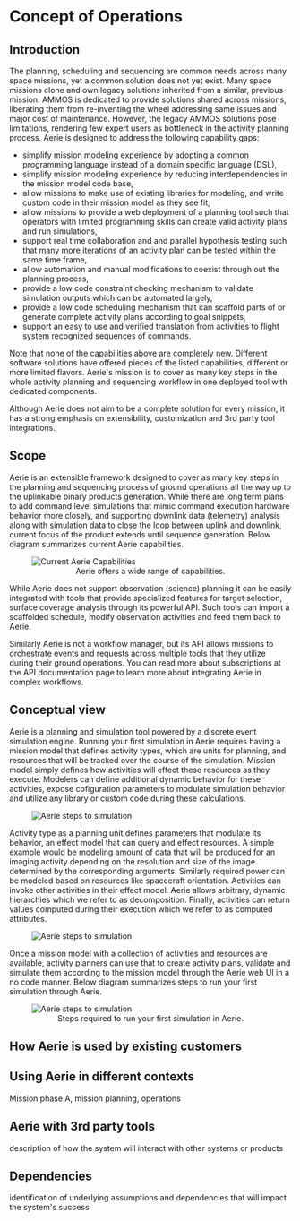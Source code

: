 # Concept of Operations

## Introduction
The planning, scheduling and sequencing are common needs across many space missions, yet a common solution does not yet exist. Many space missions clone and own legacy solutions inherited from a similar, previous mission. AMMOS is dedicated to provide solutions shared across missions, liberating them from re-inventing the wheel addressing same issues and major cost of maintenance. However, the legacy AMMOS solutions pose limitations, rendering few expert users as bottleneck in the activity planning process. Aerie is designed to address the following capability gaps: 
- simplify mission modeling experience by adopting a common programming language instead of a domain specific language (DSL),
- simplify mission modeling experience by reducing interdependencies in the mission model code base, 
- allow missions to make use of existing libraries for modeling, and write custom code in their mission model as they see fit, 
- allow missions to provide a web deployment of a planning tool such that operators with limited programming skills can create valid activity plans and run simulations, 
- support real time collaboration and and parallel hypothesis testing such that many more iterations of an activity plan can be tested within the same time frame, 
- allow automation and manual modifications to coexist through out the planning process,
- provide a low code constraint checking mechanism to validate simulation outputs which can be automated largely, 
- provide a low code scheduling mechanism that can scaffold parts of or generate complete activity plans according to goal snippets, 
- support an easy to use and verified translation from activities to flight system recognized sequences of commands. 

Note that none of the capabilities above are completely new. Different software solutions have offered pieces of the listed capabilities,  different or more limited flavors. Aerie's mission is to cover as many key steps in the whole activity planning and sequencing workflow in one deployed tool with dedicated components.

Although Aerie does not aim to be a complete solution for every mission, it has a strong emphasis on extensibility, customization and 3rd party tool integrations.  


## Scope
Aerie is an extensible framework designed to cover as many key steps in the planning and sequencing process of ground operations all the way up to the uplinkable binary products generation. While there are long term plans to add command level simulations that mimic command execution hardware behavior more closely, and supporting downlink data (telemetry) analysis along with simulation data to close the loop between uplink and downlink, current focus of the product extends until sequence generation. Below diagram summarizes current Aerie capabilities. 

<figure>
  <img alt="Current Aerie Capabilities" src={aerie_capabilities} />
  <figcaption align="center">Aerie offers a wide range of capabilities.</figcaption>
</figure>

While Aerie does not support observation (science) planning it can be easily integrated with tools that provide specialized features for target selection, surface coverage analysis through its powerful API. Such tools can import a scaffolded schedule, modify observation activities and feed them back to Aerie. 

Similarly Aerie is not a workflow manager, but its API allows missions to orchestrate events and requests across multiple tools that they utilize during their ground operations. You can read more about subscriptions at the API documentation page to learn more about integrating Aerie in complex workflows.  

 
## Conceptual view
Aerie is a planning and simulation tool powered by a discrete event simulation engine. Running your first simulation in Aerie requires having a mission model that defines activity types, which are units for planning, and resources that will be tracked over the course of the simulation. Mission model simply defines how activities will effect these resources as they execute. Modelers can define additional dynamic behavior for these activities, expose cofiguration parameters to modulate simulation behavior and utilize any library or custom code during these calculations.  

<figure>
  <img alt="Aerie steps to simulation" src={missionModel} />
</figure>

Activity type as a planning unit defines parameters that modulate its behavior, an effect model that can query and effect resources. A simple example would be modeling amount of data that will be produced for an imaging activity depending on the resolution and size of the image determined by the corresponding arguments. Similarly required power can be modeled based on resources like spacecraft orientation. Activities can invoke other activities in their effect model. Aerie allows arbitrary, dynamic hierarchies which we refer to as decomposition. Finally, activities can return values computed during their execution which we refer to as computed attributes.  
<figure>
  <img alt="Aerie steps to simulation" src={activityType} />
</figure>

Once a mission model with a collection of activities and resources are available, activity planners can use that to create activity plans, validate and simulate them according to the mission model through the Aerie web UI in a no code manner. Below diagram summarizes steps to run your first simulation through Aerie.

<figure>
  <img alt="Aerie steps to simulation" src={starting_w_aerie} />
  <figcaption align="center">Steps required to run your first simulation in Aerie.</figcaption>
</figure>

## How Aerie is used by existing customers

## Using Aerie in different contexts 
Mission phase A, mission planning, operations

## Aerie with 3rd party tools 
 description of how the system will interact with other systems or products

## Dependencies
 identification of underlying assumptions and dependencies that will impact the system's success
